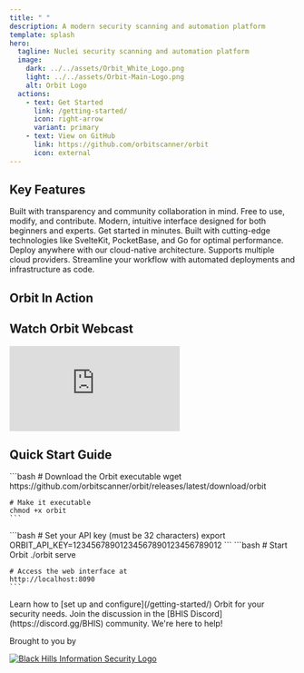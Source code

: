 ```yaml
---
title: " "
description: A modern security scanning and automation platform
template: splash
hero:
  tagline: Nuclei security scanning and automation platform
  image:
    dark: ../../assets/Orbit_White_Logo.png
    light: ../../assets/Orbit-Main-Logo.png
    alt: Orbit Logo
  actions:
    - text: Get Started
      link: /getting-started/
      icon: right-arrow
      variant: primary
    - text: View on GitHub
      link: https://github.com/orbitscanner/orbit
      icon: external
---
```



## Key Features

<CardGrid>
  <Card title="Open Source" icon="github">
    Built with transparency and community collaboration in mind. Free to use, modify, and contribute.
  </Card>
  <Card title="Easy to Use UI" icon="puzzle">
    Modern, intuitive interface designed for both beginners and experts. Get started in minutes.
  </Card>
  <Card title="Modern Framework" icon="setting">
    Built with cutting-edge technologies like SvelteKit, PocketBase, and Go for optimal performance.
  </Card>
  <Card title="Cloud Enabled" icon="cloud">
    Deploy anywhere with our cloud-native architecture. Supports multiple cloud providers.
  </Card>
  <Card title="Automated Deployments" icon="rocket">
    Streamline your workflow with automated deployments and infrastructure as code.
  </Card>
</CardGrid>

<h2>Orbit In Action</h2>
<ImageCarousel />

<div class="video-section">
  <h2>Watch Orbit Webcast</h2>
  <div class="video-container">
    <iframe
      src="https://www.youtube.com/embed/cdZXHd28Uog?start=2065"
      title="Orbit Webcast"
      frameBorder="0"
      allow="accelerometer; autoplay; clipboard-write; encrypted-media; gyroscope; picture-in-picture"
      allowFullScreen></iframe>
  </div>
</div>

## Quick Start Guide

<Tabs>
  <TabItem label="Download">
    ```bash
    # Download the Orbit executable
    wget https://github.com/orbitscanner/orbit/releases/latest/download/orbit
    
    # Make it executable
    chmod +x orbit
    ```
  </TabItem>
  <TabItem label="Configure">
    ```bash
    # Set your API key (must be 32 characters)
    export ORBIT_API_KEY=12345678901234567890123456789012
    ```
  </TabItem>
  <TabItem label="Run">
    ```bash
    # Start Orbit
    ./orbit serve

    # Access the web interface at
    http://localhost:8090
    ```
  </TabItem>
</Tabs>

<CardGrid>
  <Card title="Read the Documentation" icon="open-book">
    Learn how to [set up and configure](/getting-started/) Orbit for your security needs.
  </Card>
  <Card title="Join Our Community" icon="discord">
    Join the discussion in the [BHIS Discord](https://discord.gg/BHIS) community. We're here to help!
  </Card>
</CardGrid>

<div class="powered-by">
  <p>Brought to you by</p>
  <a href="https://www.blackhillsinfosec.com" target="_blank" rel="noopener noreferrer">
    <img src="/blackhills-logo.png" alt="Black Hills Information Security Logo" />
  </a>
</div>
